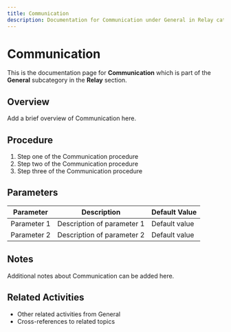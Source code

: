 ```yaml
---
title: Communication
description: Documentation for Communication under General in Relay category
---
```


# Communication

This is the documentation page for **Communication** which is part of the **General** subcategory in the **Relay** section.

## Overview

Add a brief overview of Communication here.

## Procedure

1. Step one of the Communication procedure
2. Step two of the Communication procedure
3. Step three of the Communication procedure

## Parameters

| Parameter | Description | Default Value |
|-----------|-------------|---------------|
| Parameter 1 | Description of parameter 1 | Default value |
| Parameter 2 | Description of parameter 2 | Default value |

## Notes

Additional notes about Communication can be added here.

## Related Activities

- Other related activities from General
- Cross-references to related topics
